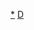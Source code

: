 {{Navbox
| name = 童夢
| titlestyle = background:skyblue
| title = [[童夢 (動畫工作室)|童夢]]
| bodyclass = hlist
| groupstyle = background:#d0e5f5
| group1 = 電視動畫
| list1 = 
  {{Navbox|child
  | groupstyle = background:#d0e5f5
  | group1 = 1980年代
  | list1 = 
* {{link-ja|貓咪也瘋狂|ホワッツマイケル}}<sup>共</sup>
  | group2 = 1990年代
  | list2 = 
* [[D4公主|D4公主朵莉絲]] 
* [[布布恰恰]]系列
  | group3 = 2000年代
  | list3 = 
* [[花右京女侍隊]]系列 
* [[拜託了☆老師]] 
* [[拜託了☆雙子星]] 
* [[DearS]] 
* [[草莓棉花糖]] 
* [[親愛芳鄰]]
* [[夜明前的琉璃色|夜明前的琉璃色 ～Crescent Love～]] 
* [[南家三姊妹]]
  | group4 = 2010年代
  | list4 = 
* [[屍鬼 (小說)|屍鬼]]
  }}

| group2 = OVA
| list2 = 
* [[兵蜂PARADISE|兵蜂PARADISE WinBee的1/8恐慌]] 
* [[無責任艦長|無責任艦長 特別篇]] 
* {{link-ja|Sorcerer1-2-3|シーバス1-2-3}}<sup>共</sup> 
* [[一擊殺虫！！HOIHOIさん|一擊殺蟲]] 
* [[柯塞特的肖像]] 
* [[草莓棉花糖]]系列 
* [[機械女僕 (漫畫)|機械女僕]]

| belowstyle = background:#d0e5f5
| below=
共：共同製作
}}<noinclude>
{{DEFAULTSORT:Daume}}
[[Category:童夢|*]]
[[Category:動畫工作室模板|D]]
</noinclude>
